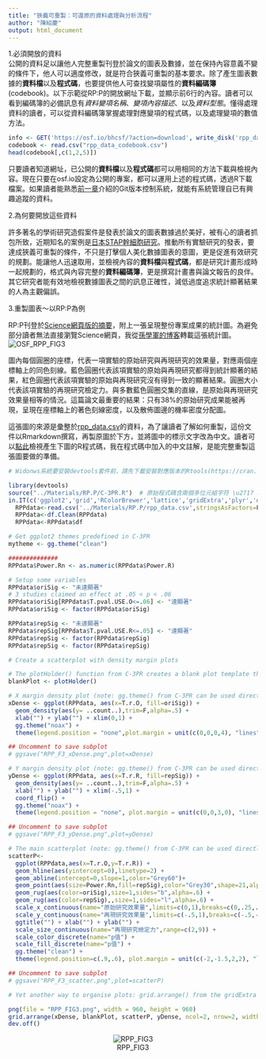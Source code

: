 ```yaml
---
title: "狹義可重製：可還原的資料處理與分析流程"
author: "陳紹慶"
output: html_document
---
```


1.必須開放的資料  
公開的資料足以讓他人完整重製刊登於論文的圖表及數據，並在保持內容意義不變的條件下，他人可以適度修改，就是符合狹義可重製的基本要求。除了產生圖表數據的**資料檔**以及**程式碼**，也要提供他人可查找變項屬性的**資料編碼簿**(codebook)。以下示範從RP:P的開放網址下載，並顯示前6行的內容。讀者可以看到編碼簿的必備訊息有*資料變項名稱*、*變項內容描述*、以及*資料型態*。懂得處理資料的讀者，可以從資料編碼簿掌握處理對應變項的程式碼，以及處理變項的數值方法。  

```r
info <- GET('https://osf.io/bhcsf/?action=download', write_disk('rpp_data_codebook.csv', overwrite = TRUE))
codebook <- read.csv("rpp_data_codebook.csv")
head(codebook[,c(1,2,5)])
```

只要讀者知道網址，已公開的**資料檔**以及**程式碼**都可以用相同的方法下載與檢視內容。現在只要在osf.io設定為公開的專案，都可以運用上述的程式碼，透過R下載檔案。如果讀者能熟悉[前一章](../2_init/Git.html)介紹的Git版本控制系統，就能有系統管理自已有興趣追蹤的資料。

2.為何要開放這些資料  

許多著名的學術研究造假案件是發表於論文的圖表數據過於美好，被有心的讀者抓包所致，近期知名的案例是[日本STAP幹細胞研究][1]。推動所有實驗研究的發表，要達成狹義可重製的條件，不只是打擊個人美化數據圖表的意圖，更是促進有效研究的規劃。能讓他人迅速取用，並檢視內容的**資料檔**與**程式碼**，都是研究計畫形成時一起規劃的，格式與內容完整的**資料編碼簿**，更是撰寫計畫書與論文報告的良伴。其它研究者能有效地檢視數據圖表之間的訊息正確性，減低過度追求統計顯著結果的人為主觀偏誤。  

3.重製圖表～以RP:P為例  

RP:P刊登於[Science網頁版的摘要][2]，附上一張呈現整份專案成果的統計圖。為避免部分讀者無法直接瀏覽Science網頁，我從[孫學軍的博客](http://blog.sciencenet.cn/blog-41174-916523.html)轉載這張統計圖。  
![OSF_RPP_FIG3](http://image.sciencenet.cn/album/201508/28/070057qr779404q11r50lo.jpg)

圖內每個圓圈的座標，代表一項實驗的原始研究與再現研究的效果量，對應兩個座標軸上的同色刻線。藍色圓圈代表該項實驗的原始與再現研究都得到統計顯著的結果，紅色圓圈代表該項實驗的原始與再現研究沒有得到一致的顯著結果。圓圈大小代表該項實驗的再現研究檢定力。與多數藍色圓圈交集的直線，是原始與再現研究效果量相等的情況。這篇論文最重要的結果：只有38%的原始研究成果能被再現，呈現在座標軸上的著色刻線密度，以及散佈圖邊的機率密度分配圖。

這張圖的來源是彙整於[rpp_data.csv](https://osf.io/fgjvw/)的資料，為了讓讀者了解如何重製，這份文件以Rmarkdown撰寫，再製原圖於下方，並將圖中的標示文字改為中文。讀者可以[點此](01.Rmd)檢視產生下圖的R程式碼，我在程式碼中加入的中文註解，是能完整重製這張圖要做的準備。

```r
# Widonws系統要安裝devtools套件前，請先下載安裝對應版本的Rtools(https://cran.r-project.org/bin/windows/Rtools/)。例如安裝的R版本是3.1.3，要安裝Rtools32.exe；安裝的R版本是3.2.2，要安裝Rtools33.exe。

library(devtools)
source("../Materials/RP.P/C-3PR.R")  # 原始程式碼含兩個多位元組字符 \u2717 and \u03C1 ,此版本已置換為unicode
in.IT(c('ggplot2','grid','RColorBrewer','lattice','gridExtra','plyr','dplyr','httr'))  # 增加grid套件，確保ggplot繪圖正常
  RPPdata<-read.csv('../Materials/RP.P/rpp_data.csv',stringsAsFactors=F )  # 原始資料檔的欄位(BF,94)有多位元組字符，讀取後造成資料欄位錯置，此下載版已修正
  RPPdata<-df.Clean(RPPdata)
  RPPdata<-RPPdata$df

# Get ggplot2 themes predefined in C-3PR
mytheme <- gg.theme("clean")

##############
RPPdata$Power.Rn <- as.numeric(RPPdata$Power.R)

# Setup some variables
RPPdata$oriSig <- "未達顯著"
# 3 studies claimed an effect at .05 < p < .06
RPPdata$oriSig[RPPdata$T.pval.USE.O<=.06] <- "達顯著"
RPPdata$oriSig <- factor(RPPdata$oriSig)

RPPdata$repSig <- "未達顯著"
RPPdata$repSig[RPPdata$T.pval.USE.R<=.05] <- "達顯著"
RPPdata$repSig <- factor(RPPdata$repSig)
RPPdata$repSig <- factor(RPPdata$repSig)

# Create a scatterplot with density margin plots

# The plotHolder() function from C-3PR creates a blank plot template that will hold the figures
blankPlot <- plotHolder()

# X margin density plot (note: gg.theme() from C-3PR can be used directly in a ggplot2() call)
xDense <- ggplot(RPPdata, aes(x=T.r.O, fill=oriSig)) + 
  geom_density(aes(y= ..count..),trim=F,alpha=.5) + 
  xlab("") + ylab("") + xlim(0,1) +
  gg.theme("noax") + 
  theme(legend.position = "none",plot.margin = unit(c(0,0,0,4), "lines"))

## Uncomment to save subplot
# ggsave("RPP_F3_xDense.png",plot=xDense)

# Y margin density plot (note: gg.theme() from C-3PR can be used directly in a ggplot2() call)
yDense <- ggplot(RPPdata, aes(x=T.r.R, fill=repSig)) + 
  geom_density(aes(y= ..count..),trim=F,alpha=.5) + 
  xlab("") + ylab("") + xlim(-.5,1) + 
  coord_flip() + 
  gg.theme("noax") + 
  theme(legend.position = "none", plot.margin = unit(c(0,0,3,0), "lines")) 

## Uncomment to save subplot
# ggsave("RPP_F3_yDense.png",plot=yDense)

# The main scatterplot (note: gg.theme() from C-3PR can be used directly in a ggplot2() call)
scatterP<-
  ggplot(RPPdata,aes(x=T.r.O,y=T.r.R)) +  
  geom_hline(aes(yintercept=0),linetype=2) +
  geom_abline(intercept=0,slope=1,color="Grey60")+
  geom_point(aes(size=Power.Rn,fill=repSig),color="Grey30",shape=21,alpha=.8) + 
  geom_rug(aes(color=oriSig),size=1,sides="b",alpha=.6) + 
  geom_rug(aes(color=repSig),,size=1,sides="l",alpha=.6) + 
  scale_x_continuous(name="原始研究效果量",limits=c(0,1),breaks=c(0,.25,.5,.75,1)) + 
  scale_y_continuous(name="再現研究效果量",limits=c(-.5,1),breaks=c(-.5,-.25,0,.25,.5,.75,1)) + 
  ggtitle("") + xlab("") + ylab("") + 
  scale_size_continuous(name="再現研究檢定力",range=c(2,9)) + 
  scale_color_discrete(name="p值") +
  scale_fill_discrete(name="p值") +
  gg.theme("clean") + 
  theme(legend.position=c(.9,.6), plot.margin = unit(c(-2,-1.5,2,2), "lines")) 

## Uncomment to save subplot
# ggsave("RPP_F3_scatter.png",plot=scatterP)

# Yet another way to organise plots: grid.arrange() from the gridExtra package.

png(file = "RPP_FIG3.png", width = 960, height = 960)
grid.arrange(xDense, blankPlot, scatterP, yDense, ncol=2, nrow=2, widths=c(4, 1.3), heights=c(1.3, 4))
dev.off()
```
<center>![RPP_FIG3](RPP_FIG3.png)</center>


[1]: https://zh.wikipedia.org/wiki/%E5%88%BA%E6%BF%80%E8%A7%B8%E7%99%BC%E6%80%A7%E5%A4%9A%E8%83%BD%E6%80%A7%E7%8D%B2%E5%BE%97%E7%B4%B0%E8%83%9E  "STAP"

[2]: https://www.sciencemag.org/content/349/6251/aac4716.abstract  "Estimating the reproducibility of psychological science"
